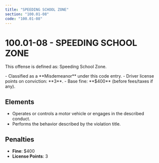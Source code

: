 ```yaml
---
title: "SPEEDING SCHOOL ZONE"
section: "100.01-08"
code: "100.01-08"
---
```





# 100.01-08 - SPEEDING SCHOOL ZONE

This offense is defined as: Speeding School Zone.

<Aside type="caution" title="Charge Type: Misdemeanor">
- Classified as a **Misdemeanor** under this code entry.
- Driver license points on conviction: **3**.
- Base fine: **$400** (before fees/taxes if any).
</Aside>

## Elements
- Operates or controls a motor vehicle or engages in the described conduct.
- Performs the behavior described by the violation title.

## Penalties
- **Fine**: $400
- **License Points**: 3
